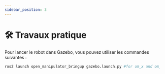 ```yaml
---
sidebar_position: 3
---
```


# 🛠️ Travaux pratique

Pour lancer le robot dans Gazebo, vous pouvez utiliser les commandes suivantes :

```bash
ros2 launch open_manipulator_bringup gazebo.launch.py #for om_x and om_y
``` 
